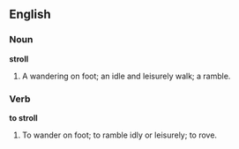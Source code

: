 ==English==

===Noun===

'''stroll'''

#A wandering on foot; an idle and leisurely walk; a ramble.

===Verb===

'''to stroll'''

#To wander on foot; to ramble idly or leisurely; to rove.